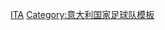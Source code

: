 {{National squad
 | name      = 2013年聯合會盃足球賽意大利參賽名單
 | flag  =Italy
 | bg        = #0066bc
 | fg        = white
 | bordercolor=silver
 | country   = 意大利
 | comp link = 2013年洲際國家盃
 | comp      = 2013年-{zh-hans:联合会杯; zh-hant:洲際國家盃; zh-hk:洲際國家盃;}-（季軍）
 | p1        = [[吉安路易吉·布冯|-{zh-cn:布冯; zh-hk:保方;}-]]  [[File:Captain sports.svg|12px]]
 | p2        = [[克里斯蒂安·马乔|-{zh-cn:马乔; zh-hk:馬治奧;}-]]
 | p3        = [[乔治·基耶利尼|-{zh-cn:基耶利尼; zh-hk:基亞連尼;}-]]
 | p4        = [[戴維德·阿斯托里|-{zh-cn:阿斯托里; zh-hk:艾斯托利;}-]]
 | p5        = [[马蒂亚·德西利奥|-{zh-cn:德西利奥; zh-hk:迪施基利奧;}-]]
 | p6        = [[安東尼奧·坎德雷瓦|-{zh-hans:坎德雷瓦;zh-hk:簡達華;zh-tw:坎德雷瓦;}-]]
 | p7        = [[阿尔贝托·阿奎拉尼|-{zh-cn:阿奎拉尼; zh-hk:阿古蘭尼;}-]]
 | p8        = [[克劳迪奥·马尔基西奥|-{zh-cn:马尔基西奥; zh-hk:馬治斯奧;}-]]
 | p9        = [[马里奥·巴洛特利|-{zh-cn:巴洛特利; zh-hk:巴洛迪利;}-]]
 | p10        = [[塞巴斯蒂安·吉奥文科|-{zh-cn:乔文科; zh-hk:基奧雲高;}-]]
 | p11        = [[阿尔贝托·吉拉迪诺|-{zh-cn:吉拉迪诺; zh-hk:基拿甸奴;}-]]
 | p12        = [[萨尔瓦托雷·西里古|-{zh-cn:西里古; zh-tw:施尼古; zh-hk:施利古;}-]]
 | p13        = [[费德里科·马凯蒂|-{zh-cn:马凯蒂; zh-hk:馬捷迪;}-]]
 | p14        = [[斯蒂凡·艾尔·沙拉维|-{zh-cn:艾尔·沙拉维; zh-hk:艾沙拉維;}-]]
 | p15        = [[安德烈亚·巴尔扎利|-{zh-cn:巴尔扎利; zh-hk:巴沙利;}-]]
 | p16        = [[达尼埃莱·德罗西|-{zh-cn:德罗西; zh-hk:迪羅斯;}-]]
 | p17        = [[阿萊西奧·切爾奇|-{zh-cn:阿莱西奥·切尔奇; zh-hk:阿利斯奧·施斯;}-]]
 | p18        = [[列卡度·蒙度利禾|-{zh-cn:蒙托里沃; zh-hk:蒙度利禾;}-]]
 | p19        = [[莱昂纳多·博努奇|-{zh-cn:博努奇; zh-hk:邦路斯;}-]]
 | p20        = [[伊尼亚齐奥·阿巴特|-{zh-cn:阿巴特; zh-hk:阿比迪;}-]]
 | p21        = [[安德烈亚·皮尔洛|-{zh-cn:皮尔洛; zh-hk:派路;}-]]
 | p22        = [[亚历山德罗·迪亚曼蒂|-{zh-cn:迪亚曼蒂; zh-hk:迪亞文迪;}-]]
 | p23        = [[埃马努埃莱·贾凯里尼|-{zh-hans:贾凯里尼;zh-hk:基亞卓連尼;zh-tw:賈凱里尼;}-]]
 | coach      = [[切薩雷·普蘭德利|-{zh-cn:普兰德利; zh-hk:柏蘭迪利;}-]]
}}<noinclude>[[Category:2013年聯合會盃參賽名單模板|ITA]]
[[Category:意大利国家足球队模板]]

</noinclude>